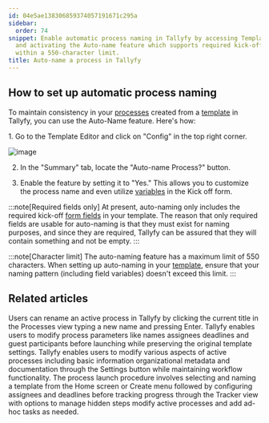 ```yaml
---
id: 04e5ae138306859374057191671c295a
sidebar:
  order: 74
snippet: Enable automatic process naming in Tallyfy by accessing Template Editor settings
  and activating the Auto-name feature which supports required kick-off form fields
  within a 550-character limit.
title: Auto-name a process in Tallyfy
---
```



## How to set up automatic process naming

To maintain consistency in your [processes](/products/pro/tracking-and-tasks/processes/) created from a [template](/products/pro/documenting/templates/) in Tallyfy, you can use the Auto-Name feature. Here's how:

<Steps>
1. Go to the Template Editor and click on "Config" in the top right corner.

![image](https://screenshots.tallyfy.com/tallyfy%2Fpro%2Fdesktop-light-click-config-template.png)

2. In the "Summary" tab, locate the "Auto-name Process?" button.

3. Enable the feature by setting it to "Yes." This allows you to customize the process name and even utilize [variables](/products/pro/documenting/templates/variables/) in the Kick off form.
</Steps>

:::note[Required fields only]
At present, auto-naming only includes the required kick-off [form fields](/products/pro/tracking-and-tasks/tasks/what-are-form-fields-in-tallyfy/) in your template. The reason that only required fields are usable for auto-naming is that they must exist for naming purposes, and since they are required, Tallyfy can be assured that they will contain something and not be empty.
:::

:::note[Character limit]
The auto-naming feature has a maximum limit of 550 characters. When setting up auto-naming in your [template](/products/pro/documenting/templates/), ensure that your naming pattern (including field variables) doesn't exceed this limit.
:::


## Related articles
<CardGrid>
<LinkTitleCard header="<b>Edit Processes > Rename a process</b>" href="/products/pro/tracking-and-tasks/processes/edit-processes/how-can-i-rename-a-process-in-tallyfy/" > Users can rename an active process in Tallyfy by clicking the current title in the Processes view typing a new name and pressing Enter. </LinkTitleCard>
<LinkTitleCard header="<b>Launching > Edit before launch</b>" href="/products/pro/launching/how-can-i-edit-a-process-before-launching/" > Tallyfy enables users to modify process parameters like names assignees deadlines and guest participants before launching while preserving the original template settings. </LinkTitleCard>
<LinkTitleCard header="<b>Edit Processes > Edit tasks and process properties</b>" href="/products/pro/tracking-and-tasks/processes/edit-processes/how-can-i-edit-tasks-and-processes-in-tallyfy/" > Tallyfy enables users to modify various aspects of active processes including basic information organizational metadata and documentation through the Settings button while maintaining workflow functionality. </LinkTitleCard>
<LinkTitleCard header="<b>Launching > Launch manually</b>" href="/products/pro/launching/how-can-i-launch-a-process-in-tallyfy/" > The process launch procedure involves selecting and naming a template from the Home screen or Create menu followed by configuring assignees and deadlines before tracking progress through the Tracker view with options to manage hidden steps modify active processes and add ad-hoc tasks as needed. </LinkTitleCard>
</CardGrid>